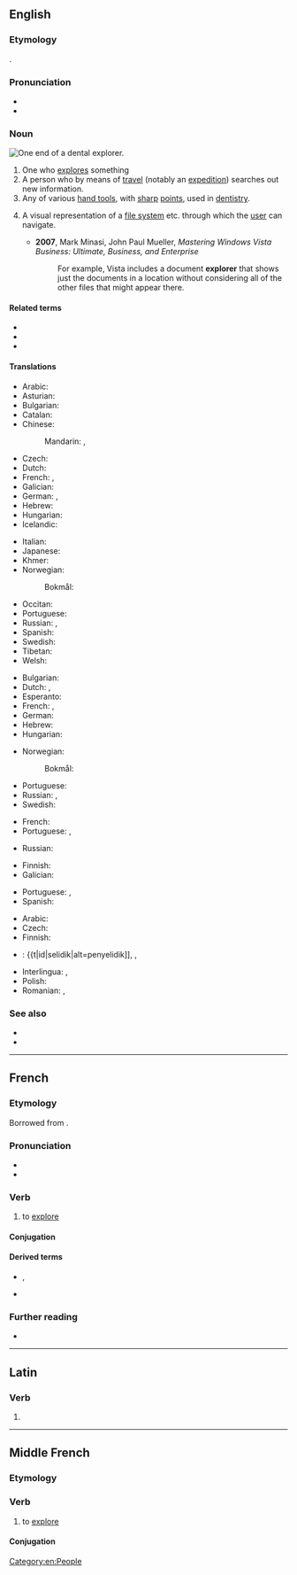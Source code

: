{{also|Explorer}}
==English==
{{wikipedia|dab=explorer (disambiguation)|explorer}}
{{wikipedia}}

===Etymology===
{{affix|en|explore|-er|id2=agent noun}}.

===Pronunciation===
* {{audio|en-us-explorer.ogg|Audio (US)|lang=en}}
* {{rhymes|ɔːɹə(ɹ)|lang=en}}

===Noun===
[[File:Dentalexplorer01croppedfiltered.jpg|thumb|upright|One end of a dental explorer.]]
{{en-noun}}

# One who [[explore]]s something
# A person who by means of [[travel]] (notably an [[expedition]]) searches out new information.
# Any of various [[hand tool]]s, with [[sharp]] [[point]]s, used in [[dentistry]].
# {{lb|en|computing|graphical user interface}} A visual representation of a [[file system]] etc. through which the [[user]] can navigate.
#* '''2007''', Mark Minasi, John Paul Mueller, ''Mastering Windows Vista Business: Ultimate, Business, and Enterprise''
#*: For example, Vista includes a document '''explorer''' that shows just the documents in a location without considering all of the other files that might appear there.

====Related terms====
* {{l|en|exploration}}
* {{l|en|explorative}}
* {{l|en|exploratory}}

====Translations====
{{trans-top|person who explores}}
* Arabic: {{t|ar|مُسْتَكْشِف}}
* Asturian: {{t|ast|esplorador|m}}
* Bulgarian: {{t|bg|изсле́довател|m}}
* Catalan: {{t|ca|explorador|m}}
* Chinese:
*: Mandarin: {{t+|cmn|探險者|sc=Hani}}, {{t+|cmn|探险者|tr=tànxiǎnzhě|sc=Hani}}
* Czech: {{t+|cs|průzkumník|m}}
* Dutch: {{t+|nl|verkenner|m}}
* French: {{t+|fr|explorateur|m}}, {{t+|fr|exploratrice|f}}
* Galician: {{t|gl|explorador|m}}
* German: {{t+|de|Forscher|m}}, {{t+|de|Forscherin|f}}
* Hebrew: {{t+|he|חוקר|m|tr=khokér}}
* Hungarian: {{t+|hu|felfedező}}
* Icelandic: {{t+|is|landkönnuður|m}}
{{trans-mid}}
* Italian: {{t+|it|esploratore|m}}
* Japanese: {{t|ja|探検家|tr=たんけんか, tankenka|sc=Jpan}}
* Khmer: {{t|km|អ្នករុករក}}
* Norwegian:
*: Bokmål: {{t|nb|utforsker|m}}
* Occitan: {{t|oc|explorator|m}}
* Portuguese: {{t+|pt|explorador|m}}
* Russian: {{t+|ru|иссле́дователь|m}}, {{t+|ru|иссле́довательница|f}}
* Spanish: {{t+|es|explorador|m}}
* Swedish: {{t+|sv|utforskare|c}}
* Tibetan: {{t|bo|ཉུལ་བ་འདོད}}
* Welsh: {{t|cy|exploraste|f}}
{{trans-bottom}}

{{trans-top|person who by expedition seeks new information}}
* Bulgarian: {{t|bg|изсле́довател|m}}
* Dutch: {{t+|nl|ontdekker}}, {{t+|nl|ontdekkingsreiziger|m}}
* Esperanto: {{t|eo|esploristo}}
* French: {{t+|fr|explorateur|m}}, {{t+|fr|exploratrice|f}}
* German: {{t+|de|Entdecker|m}}
* Hebrew: {{t+|he|חוקר|m|tr=khokér}}
* Hungarian: {{t+|hu|felfedező}}
{{trans-mid}}
* Norwegian:
*: Bokmål: {{t|nb|utforsker|m}}
* Portuguese: {{t+|pt|explorador|m}}
* Russian: {{t+|ru|иссле́дователь|m}}, {{t+|ru|иссле́довательница|f}}
* Swedish: {{t+|sv|upptäcktsresande|c}}
{{trans-bottom}}

{{trans-top|any of various tools in dentistry}}
* French: {{t+|fr|sonde|f}}
* Portuguese: {{t|pt|sonda exploradora|f}}, {{t|pt|explorador dental|m}}
{{trans-mid}}
* Russian: {{qualifier|зубной}} {{t+|ru|зонд|m}}
{{trans-bottom}}

{{trans-top|computing, graphic user interface}}
* Finnish: {{t+|fi|selain}}
* Galician: {{t|gl|explorador|m}}
{{trans-mid}}
* Portuguese: {{t+|pt|explorador|m}}, {{t+|pt|navegador|m}}
* Spanish: {{t+|es|explorador|m}}
{{trans-bottom}}

{{checktrans-top}}
* Arabic: {{t|ar|رَحّلَة}}
* Czech: {{t+|cs|průzkumník|m}}
* Finnish: {{t+|fi|tutkimusmatkailija}}
* {{ttbc|id}}: {{t|id|selidik|alt=penyelidik]], {{t|id|teliti|alt=peneliti}}, {{t|id|jelajah|alt=penjelajah}}
{{trans-mid}}
* Interlingua: {{t-check|ia|explorator|m}}, {{t-check|ia|exploratrice|f}}
* Polish: {{t+|pl|odkrywca|m}}
* Romanian: {{t+check|ro|explorator|m}}, {{t+check|ro|exploratoare|f}}
{{trans-bottom}}

===See also===
* {{l|en|ranger}}
* {{l|en|scout}}

[[Category:en:People]]

----

==French==

===Etymology===
Borrowed from {{bor|fr|la|explōrō|explōrāre, explōrō}}.

===Pronunciation===
* {{fr-IPA}}
* {{audio|Fr-explorer.ogg|Audio|lang=fr}}

===Verb===
{{fr-verb}}

# to [[explore]]

====Conjugation====
{{fr-conj-auto}}

====Derived terms====
* {{l|fr|explorateur}}, {{l|fr|exploratrice}}
* {{l|fr|exploration}}

===Further reading===
* {{R:TLFi}}

----

==Latin==

===Verb===
{{la-verb-form|explōrer}}

# {{inflection of|la|explōrō||1|s|pres|pasv|subj}}

----

==Middle French==

===Etymology===
{{der|frm|la|explōrō}}

===Verb===
{{head|frm|verb}}

# to [[explore]]

====Conjugation====
{{frm-conj-er|explor}}